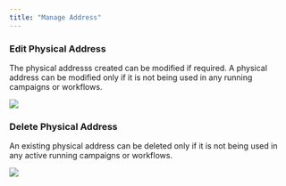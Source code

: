 ```yaml
---
title: "Manage Address"
---
```


### Edit Physical Address

The physical addresss created can be modified if required. A physical address can be modified only if it is not being used in any running campaigns or workflows.

![](/images/physical-address-6.png)

### Delete Physical Address

An existing physical address can be deleted only if it is not being used in any active running campaigns or workflows.

![](/images/physical-address-7.png)